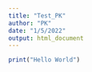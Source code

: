 ```yaml
---
title: "Test_PK"
author: "PK"
date: "1/5/2022"
output: html_document
---
```

```r
print("Hello World")
```
